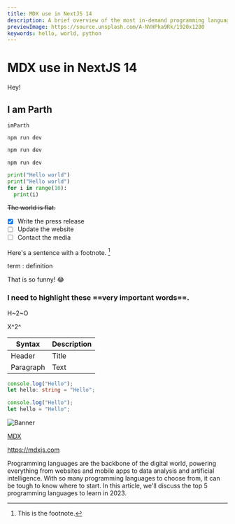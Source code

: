 ```yaml
---
title: MDX use in NextJS 14
description: A brief overview of the most in-demand programming languages you should consider learning in 2023 to stay ahead of the curve in the tech industry.
previewImage: https://source.unsplash.com/A-NVHPka9Rk/1920x1280
keywords: hello, world, python
---
```


# MDX use in NextJS 14

Hey!
## I am Parth

`imParth`

```
npm run dev
```

```bash
npm run dev
```

```terminal
npm run dev
```

```python filename="hello.py" fileName="Hello.py" switcher
print("Hello world")
print("Hello world")
for i in range(10):
  print(i)
```

~~The world is flat.~~

- [x] Write the press release
- [ ] Update the website
- [ ] Contact the media

Here's a sentence with a footnote. [^1]

[^1]: This is the footnote.

term
: definition

That is so funny! :joy:

### I need to highlight these ==very important words==.

H~2~O

X^2^

| Syntax    | Description |
| --------- | ----------- |
| Header    | Title       |
| Paragraph | Text        |

```ts filename="pages/_app.js" switcher
console.log("Hello");
let hello: string = "Hello";
```

```js filename="pages/_app.js" switcher
console.log("Hello");
let hello = "Hello";
```

![Banner](https://source.unsplash.com/A-NVHPka9Rk/1920x1280 "Banner Iamge")

[MDX](https://mdxjs.com "title")

https://mdxjs.com

Programming languages are the backbone of the digital world, powering everything from websites and mobile apps to data analysis and artificial intelligence. With so many programming languages to choose from, it can be tough to know where to start. In this article, we'll discuss the top 5 programming languages to learn in 2023.
